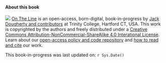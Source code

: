#### About this book {-}

![](images/cc-by-nc-sa-88x31.png) [On The Line](http://ontheline.trincoll.edu) is an open-access, born-digital, book-in-progress by [Jack Dougherty and contributors](index.html#authors-and-contributors) at Trinity College, Hartford CT, USA. This work is copyrighted by the authors and freely distributed under a [Creative Commons Attribution-NonCommercial-ShareAlike 4.0 Interational License](http://creativecommons.org/licenses/by-nc-sa/4.0/). Learn about our [open-access policy and code repository](index.html#copyright-with-open-access) and [how to read and cite](index.html#how-to-read-and-cite) our work.

This book-in-progress was last updated on: `r Sys.Date()`
